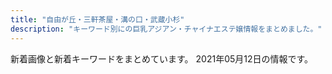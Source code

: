 ```yaml
---
title: "自由が丘・三軒茶屋・溝の口・武蔵小杉"
description: "キーワード別にの巨乳アジアン・チャイナエステ嬢情報をまとめました。"
---
```


新着画像と新着キーワードをまとめています。
2021年05月12日の情報です。

<DmmAffiliateIns />
<KeywordTable
  shops={
    [
    {
        "keywords": {},
        "url": "http://in-esthe.com/you/",
        "img_links": [
            "http://in-esthe.com/you/images/botton.jpg",
            "http://in-esthe.com/you/images/p-10.jpg",
            "http://in-esthe.com/you/images/r-2.jpg",
            "http://cdn.dino-es.com/images/logo/468x60DinoEs.png",
            "http://in-esthe.com/you/images/p-9.jpg",
            "http://in-esthe.com/you/images/p-4.jpg",
            "http://in-esthe.com/you/images/r-1.jpg",
            "http://in-esthe.com/you/images/p-0.jpg",
            "http://in-esthe.com/you/images/p-5.jpg",
            "http://in-esthe.com/you/images/mo.png",
            "http://in-esthe.com/you/images/p-3.jpg",
            "http://in-esthe.com/you/images/p-11.jpg",
            "http://in-esthe.com/you/images/p-7.jpg",
            "http://in-esthe.com/you/images/p-8.jpg",
            "http://in-esthe.com/you/images/fla.jpg"
        ],
        "station": "\u5b66\u82b8\u5927\u5b66\u99c5\u6771\u53e3",
        "name": "\u60a0"
    },
    {
        "keywords": {},
        "station": "\u4e09\u8ed2\u8336\u5c4b\u99c5\u5357\u53e3",
        "url": "http://aosora.work/",
        "name": "\u9752\u7a7a",
        "img_links": [
            "http://aosora.work/images/8.jpg",
            "http://aosora.work/images/7.jpg",
            "http://aosora.work/images/sys3.png",
            "http://aosora.work/images/int1.png",
            "http://aosora.work/images/news.png",
            "http://aosora.work/staff/sora.jpg",
            "http://aosora.work/images/6.jpg",
            "http://aosora.work/img/yu1.jpg",
            "http://aosora.work/images/head.jpg",
            "http://aosora.work/staff/momo.jpg",
            "http://aosora.work/images/sys1.jpg",
            "http://aosora.work/images/2.jpg",
            "http://aosora.work/images/sys2.jpg",
            "http://aosora.work/img/sora2.jpg",
            "http://aosora.work/staff/ayumi.jpg",
            "http://aosora.work/staff/yu.jpg",
            "http://aosora.work/images/3.jpg",
            "http://aosora.work/img/ayumi1.jpg",
            "http://aosora.work/img/hina1.jpg",
            "http://aosora.work/images/int2.png",
            "http://aosora.work/img/yu2.jpg",
            "http://aosora.work/images/5.jpg",
            "http://aosora.work/images/4.jpg",
            "http://aosora.work/images/s1.jpg",
            "http://aosora.work/img/karen1.jpg",
            "http://aosora.work/img/karen2.jpg",
            "http://aosora.work/images/mobile.png",
            "http://aosora.work/img/risa1.jpg",
            "http://aosora.work/staff/miya.jpg",
            "http://aosora.work/img/hina2.jpg",
            "http://aosora.work/img/sora1.jpg",
            "http://aosora.work/images/interior_t.png",
            "http://aosora.work/img/momo1.jpg",
            "http://aosora.work/img/miya1.jpg",
            "http://aosora.work/images/staff_t.png",
            "http://aosora.work/images/s1.png",
            "http://aosora.work/images/1.jpg",
            "http://aosora.work/images/s2.jpg",
            "http://aosora.work/staff/karen.jpg",
            "http://aosora.work/staff/risa.jpg",
            "http://aosora.work/staff/hina.jpg",
            "http://aosora.work/img/momo2.jpg"
        ]
    },
    {
        "name": "\u305f\u3093\u307d\u307d",
        "img_links": [
            "http://www.annex-jp.info/i/img/riri.jpg",
            "http://annex-jp.info/images/nana.jpg",
            "http://annex-jp.info/images/mari.jpg",
            "http://annex-jp.info/images/yoho.jpg",
            "http://www.annex-jp.info/i/img/mari.jpg",
            "http://www.annex-jp.info/i/img/yoho.jpg",
            "http://www.annex-jp.info/i/img/mayumi.jpg",
            "http://www.annex-jp.info/i/img/nana.jpg",
            "http://annex-jp.info/images/kp-info.jpg",
            "http://annex-jp.info/images/sayuri.jpg",
            "http://annex-jp.info/images/info.png",
            "http://annex-jp.info/images/mayumi.jpg",
            "http://annex-jp.info/images/riri.jpg",
            "http://www.annex-jp.info/i/img/sayuri.jpg"
        ],
        "url": "http://annex-jp.info/",
        "station": "\u81ea\u7531\u304c\u4e18\u99c5\u5317\u53e3",
        "keywords": {}
    },
    {
        "station": "\u90fd\u7acb\u5927\u5b66\u99c5",
        "img_links": [
            "http://www.mikaeribijin.esturl.com/images/top_sche.png",
            "http://www.mikaeribijin.esturl.com/files/004-02.jpg",
            "http://www.mikaeribijin.esturl.com/files/003-02.jpg",
            "http://www.mikaeribijin.esturl.com/files/002-02.jpg",
            "http://www.mikaeribijin.esturl.com/files/001.jpg",
            "http://www.mikaeribijin.esturl.com/images/top.png",
            "http://www.mikaeribijin.esturl.com/images/shop/shop02.jpg",
            "http://www.mikaeribijin.esturl.com/images/staff_line.png",
            "http://www.mikaeribijin.esturl.com/images/shop/shop04.jpg",
            "http://www.mikaeribijin.esturl.com/files/003.jpg",
            "http://www.mikaeribijin.esturl.com/images/shop/shop03.jpg",
            "http://www.mikaeribijin.esturl.com/images/girl-z1.jpg",
            "http://www.mikaeribijin.esturl.com/images/information.png",
            "http://www.mikaeribijin.esturl.com/files/004.jpg",
            "http://www.mikaeribijin.esturl.com/images/bj3.png",
            "http://www.mikaeribijin.esturl.com/files/002.jpg",
            "http://www.mikaeribijin.esturl.com/images/shop/shop01.jpg",
            "http://www.mikaeribijin.esturl.com/images/girl-z2.jpg",
            "http://www.mikaeribijin.esturl.com/images/link_line.png",
            "http://www.mikaeribijin.esturl.com/files/001-02.jpg",
            "http://www.mikaeribijin.esturl.com/images/line-yoyaku.jpg",
            "http://www.mikaeribijin.esturl.com/images/mobile.png",
            "http://www.mikaeribijin.esturl.com/images/line.jpg"
        ],
        "name": "\u898b\u8fd4\u308a\u7f8e\u4eba",
        "url": "http://www.mikaeribijin.esturl.com/",
        "keywords": {
            "87": 2,
            "D": 3,
            "88": 2,
            "C": 1
        }
    },
    {
        "station": "\u4e09\u8ed2\u8336\u5c4b\u99c5\u5317\u53e3",
        "keywords": {
            "87": 2,
            "84": 1,
            "86": 5,
            "C": 17,
            "D": 6,
            "E": 1
        },
        "img_links": [
            "http://kagayaki.jpn.cm/photos/sites/35/2017/11/2017110107513579.jpg",
            "http://kagayaki.jpn.cm/images/mobile2.jpg",
            "http://kagayaki.jpn.cm/images/staff_line.png",
            "http://kagayaki.jpn.cm/images/room2.jpg",
            "http://kagayaki.jpn.cm/images/end1.jpg",
            "http://kagayaki.jpn.cm/images/bj3.png",
            "http://kagayaki.jpn.cm/images/staff0.jpg",
            "http://kagayaki.jpn.cm/images/room3.jpg",
            "http://kagayaki.jpn.cm/images/top.jpg",
            "http://kagayaki.jpn.cm/photos/sites/35/2016/09/637893871729784570.jpg",
            "http://kagayaki.jpn.cm/photos/sites/35/2019/09/2019092518230998.jpg",
            "http://kagayaki.jpn.cm/images/room5.jpg",
            "http://kagayaki.jpn.cm/photos/sites/35/2016/11/12.jpg",
            "http://kagayaki.jpn.cm/images/mobile.jpg",
            "http://kagayaki.jpn.cm/photos/sites/35/2016/11/1.jpg",
            "http://kagayaki.jpn.cm/images/room6.jpg",
            "http://kagayaki.jpn.cm/images/room4.jpg",
            "http://kagayaki.jpn.cm/images/girl-z2.jpg",
            "http://kagayaki.jpn.cm/photos/sites/35/2016/08/staff32.jpg",
            "http://kagayaki.jpn.cm/images/girl-z1.jpg",
            "http://kagayaki.jpn.cm/images/room1.jpg",
            "http://kagayaki.jpn.cm/photos/sites/35/2016/08/staff3.jpg",
            "http://kagayaki.jpn.cm/photos/sites/35/2020/10/2020100418535814.jpg",
            "http://kagayaki.jpn.cm/photos/sites/35/2016/11/11.jpg"
        ],
        "name": "\u661f\u306e\u8f1d\u304d",
        "url": "http://kagayaki.jpn.cm/"
    },
    {
        "keywords": {},
        "name": "\u30de\u30c3\u30b5\u30fc\u30b8\u306e\u66d9",
        "img_links": [
            "http://www.miyuki.es-relax.info/gals/yuki1.jpg",
            "http://www.miyuki.es-relax.info/images/info2.jpg",
            "http://www.miyuki.es-relax.info/images/info4.jpg",
            "http://www.miyuki.es-relax.info/images/sp02.jpg",
            "http://www.miyuki.es-relax.info/images/info1.jpg",
            "http://www.miyuki.es-relax.info/images/yoyaku.png",
            "http://www.miyuki.es-relax.info/gals/yuri1.jpg",
            "http://www.miyuki.es-relax.info/images/sp01.jpg",
            "http://www.miyuki.es-relax.info/gals/nana1.jpg",
            "http://www.miyuki.es-relax.info/images/sp03.jpg",
            "http://www.miyuki.es-relax.info/images/kp01.jpg",
            "http://www.miyuki.es-relax.info/images/info3.jpg"
        ],
        "station": "\u5927\u5ca1\u5c71\u99c5",
        "url": "http://www.miyuki.es-relax.info/"
    },
    {
        "img_links": [],
        "name": "\u6625\u5c4b",
        "keywords": {},
        "station": "\u4e8c\u5b50\u7389\u5ddd\u99c5\u897f\u53e3",
        "url": "https://haruya.xyz.mn/"
    },
    {
        "name": "\u5fc3\u697d",
        "url": "http://ms-shinraku.com/",
        "keywords": {
            "C": 2
        },
        "station": "\u5b66\u82b8\u5927\u5b66\u99c5\u6771\u53e3",
        "img_links": [
            "http://ms-shinraku.com/pic/topimg2.jpg",
            "http://ms-shinraku.com/img/foot.png",
            "http://ms-shinraku.com/pic/topimg1.jpg",
            "http://ms-shinraku.com/staff/ran/01.jpg",
            "http://ms-shinraku.com/i/files/homeimg.jpg",
            "http://ms-shinraku.com/img/ttl_staff.png",
            "http://ms-shinraku.com/staff/momoka/01.jpg",
            "http://ms-shinraku.com/pic/head.jpg",
            "http://ms-shinraku.com/staff/yuki/01.jpg",
            "http://ms-shinraku.com/staff/kanako/01.jpg",
            "http://ms-shinraku.com/staff/mari/01.jpg",
            "http://ms-shinraku.com/staff/ayumi/01.jpg"
        ]
    },
    {
        "station": "\u4e8c\u5b50\u7389\u5ddd\u99c5\u897f\u53e3",
        "url": "http://koukoku.xyz/angel/",
        "keywords": {
            "89": 1,
            "90": 4,
            "D": 6,
            "86": 1,
            "C": 1,
            "88": 1
        },
        "img_links": [
            "http://koukoku.xyz/angel/ncss/staff/staff06.jpg",
            "http://koukoku.xyz/angel/ncss/staff/staff03.jpg",
            "http://koukoku.xyz/angel/ncss/staff/staff02.jpg",
            "http://koukoku.xyz/angel/images/call.png",
            "http://koukoku.xyz/angel/ncss/cam01.jpg",
            "http://koukoku.xyz/angel/ncss/staff/staff07.jpg",
            "http://koukoku.xyz/angel/ncss/m-head02.jpg",
            "http://koukoku.xyz/angel/ncss/staff/staff001.jpg",
            "http://koukoku.xyz/angel/ncss/m-top04.jpg",
            "http://koukoku.xyz/angel/ncss/staff/staff05.jpg",
            "http://koukoku.xyz/angel/ncss/staff/staff04.jpg"
        ],
        "name": "Honey Honey"
    },
    {
        "keywords": {},
        "name": "\u770b\u8b77\u7f8e\u5c11\u5973",
        "station": "\u4e09\u8ed2\u8336\u5c4b\u99c5\u5317\u53e3B",
        "img_links": [],
        "url": "http://www.hanamizuki.esturl.com/"
    },
    {
        "name": "\u30d6\u30eb\u30fc\u30d9\u30ea\u30fc",
        "url": "http://b-berry.work/",
        "keywords": {},
        "station": "\u81ea\u7531\u304c\u4e18\u99c5\u5317\u53e3",
        "img_links": [
            "http://b-berry.work/images/ac1.jpg",
            "http://b-berry.work/images/int2.jpg",
            "http://b-berry.work/images/int1.jpg",
            "http://b-berry.work/images/2.jpg",
            "http://b-berry.work/images/rec2.jpg",
            "http://b-berry.work/images/news.jpg",
            "http://b-berry.work/staff/mona.jpg",
            "http://b-berry.work/images/s1.png",
            "http://b-berry.work/images/staff_t.jpg",
            "http://b-berry.work/images/3.jpg",
            "http://b-berry.work/img/mona1.jpg",
            "http://b-berry.work/images/head.jpg",
            "http://b-berry.work/images/tg.jpg",
            "http://b-berry.work/staff/yuri.jpg",
            "http://b-berry.work/staff/maya.jpg",
            "http://b-berry.work/images/ac2.jpg",
            "http://b-berry.work/img/maya1.jpg",
            "http://b-berry.work/img/yuri1.jpg",
            "http://b-berry.work/images/sys.jpg",
            "http://b-berry.work/images/interior_t.jpg",
            "http://b-berry.work/images/1.jpg",
            "http://b-berry.work/images/rec1.jpg"
        ]
    },
    {
        "name": "Oh Baby",
        "url": "https://ohbay.relaxjp.com/",
        "station": "\u4e8c\u5b50\u7389\u5ddd\u99c5\u6771\u53e3",
        "img_links": [
            "https://ohbay.relaxjp.com/css/m-head.jpg",
            "https://ohbay.relaxjp.com/css/staff/staff01.jpg",
            "https://ohbay.relaxjp.com/images/call.png",
            "https://ohbay.relaxjp.com/css/staff/staff02.jpg",
            "https://ohbay.relaxjp.com/css/top0001.jpg",
            "https://ohbay.relaxjp.com/css/top03.jpg",
            "https://ohbay.relaxjp.com/css/osusume03.jpg",
            "https://ohbay.relaxjp.com/css/top02.jpg",
            "https://ohbay.relaxjp.com/css/osusume001.jpg",
            "https://ohbay.relaxjp.com/css/staff/staff03.jpg",
            "https://ohbay.relaxjp.com/css/osusume02.jpg",
            "https://ohbay.relaxjp.com/css/staff/staff04.jpg",
            "https://ohbay.relaxjp.com/css/foot.jpg"
        ],
        "keywords": {}
    },
    {
        "name": "\u53f0\u6e7e\u30a8\u30b9\u30c6",
        "station": "\u4e09\u8ed2\u8336\u5c4b\u99c5\u5357\u53e3",
        "img_links": [
            "http://www.esthe.esraku.com/images/s_pickup.png",
            "http://www.esthe.esraku.com/images/slider-img002.jpg",
            "http://www.esthe.esraku.com/files/001.jpg",
            "http://www.esthe.esraku.com/files/005.jpg",
            "http://www.esthe.esraku.com/images/s_news.png",
            "http://www.esthe.esraku.com/images/s_top_therapist.png",
            "http://www.esthe.esraku.com/images/s_message.png",
            "http://www.esthe.esraku.com/images/m1.jpg",
            "http://www.esthe.esraku.com/images/m3.jpg",
            "http://www.esthe.esraku.com/files/003.jpg",
            "http://www.esthe.esraku.com/files/004.jpg",
            "http://www.esthe.esraku.com/images/m2.jpg",
            "http://www.esthe.esraku.com/images/m6.jpg",
            "http://www.esthe.esraku.com/files/006.jpg",
            "http://www.esthe.esraku.com/files/002.jpg",
            "http://www.esthe.esraku.com/images/slider-img001.jpg",
            "http://www.esthe.esraku.com/images/m4.jpg"
        ],
        "keywords": {
            "85": 8,
            "D": 40,
            "91": 8,
            "88": 8,
            "86": 8,
            "E": 8,
            "87": 16
        },
        "url": "http://www.esthe.esraku.com/"
    },
    {
        "img_links": [
            "http://www.wqiowaz.site/uploads/200914/1-20091416442NT.jpg",
            "http://www.wqiowaz.site/uploads/200630/1-200630094H5294.jpg",
            "http://www.wqiowaz.site/uploads/201008/1-20100Q55522V7.jpg",
            "http://www.wqiowaz.site/uploads/200629/1-200629103104120.jpg",
            "http://www.wqiowaz.site/uploads/200629/1-200629103204442.jpg",
            "http://www.wqiowaz.site/uploads/201008/1-20100Q5541T55.jpg",
            "http://www.wqiowaz.site/uploads/200630/1-200630094K4325.jpg",
            "http://www.wqiowaz.site/uploads/201008/1-20100Q5550EL.jpg",
            "http://www.wqiowaz.site/picture/call.png",
            "http://www.wqiowaz.site/picture/m-top004.jpg",
            "http://www.wqiowaz.site/uploads/200914/1-200914164443K1.jpg",
            "http://www.wqiowaz.site/picture/m-head01.jpg",
            "http://www.wqiowaz.site/uploads/200629/1-200629103142X4.jpg",
            "http://www.wqiowaz.site/picture/m-top003.jpg",
            "http://www.wqiowaz.site/picture/cam-01.jpg",
            "http://www.wqiowaz.site/picture/foot01.jpg",
            "http://www.wqiowaz.site/uploads/201008/1-20100Q55403531.jpg"
        ],
        "station": "\u7528\u8cc0\u99c5\u6771\u53e3",
        "url": "http://www.wqiowaz.site/",
        "keywords": {
            "94": 4,
            "86": 1,
            "D": 3,
            "84": 2,
            "F": 4
        },
        "name": "Sweet"
    },
    {
        "name": "\u30d6\u30ea\u30ea\u30a2\u30f3\u30b9",
        "url": "http://www.brilliance.mesthe.com/",
        "img_links": [
            "http://www.brilliance.mesthe.com/images/zi_massage.png",
            "http://www.brilliance.mesthe.com/images/tel.png",
            "http://www.brilliance.mesthe.com/images/xian.png",
            "http://www.brilliance.mesthe.com/files/002-03.jpg",
            "http://www.brilliance.mesthe.com/images/infotiao1.jpg",
            "http://www.brilliance.mesthe.com/files/003.jpg",
            "http://www.brilliance.mesthe.com/images/zi_staff.png",
            "http://www.brilliance.mesthe.com/images/shop/shop04.jpg",
            "http://www.brilliance.mesthe.com/images/new3.png",
            "http://www.brilliance.mesthe.com/files/002-02.jpg",
            "http://www.brilliance.mesthe.com/images/main_bottom.png",
            "http://www.brilliance.mesthe.com/images/shop/shop03.jpg",
            "http://www.brilliance.mesthe.com/files/004.jpg",
            "http://www.brilliance.mesthe.com/images/s2.jpg",
            "http://www.brilliance.mesthe.com/files/004-03.jpg",
            "http://www.brilliance.mesthe.com/files/005-03.jpg",
            "http://www.brilliance.mesthe.com/files/001.jpg",
            "http://www.brilliance.mesthe.com/images/maga.jpg",
            "http://www.brilliance.mesthe.com/files/005.jpg",
            "http://www.brilliance.mesthe.com/images/shop/shop01.jpg",
            "http://www.brilliance.mesthe.com/files/001-03.jpg",
            "http://www.brilliance.mesthe.com/files/002.jpg",
            "http://www.brilliance.mesthe.com/files/004-02.jpg",
            "http://www.brilliance.mesthe.com/files/003-03.jpg",
            "http://www.brilliance.mesthe.com/files/005-02.jpg",
            "http://www.brilliance.mesthe.com/images/s3.jpg",
            "http://www.brilliance.mesthe.com/images/pick.png",
            "http://www.brilliance.mesthe.com/images/shop/shop02.jpg",
            "http://www.brilliance.mesthe.com/images/service.png",
            "http://www.brilliance.mesthe.com/images/new1.png",
            "http://www.brilliance.mesthe.com/images/s1.jpg",
            "http://www.brilliance.mesthe.com/images/main_top.png",
            "http://www.brilliance.mesthe.com/files/001-02.jpg",
            "http://www.brilliance.mesthe.com/files/003-02.jpg"
        ],
        "keywords": {
            "C": 2,
            "86": 2,
            "85": 2,
            "D": 3,
            "87": 1
        },
        "station": "\u4e09\u8ed2\u8336\u5c4b\u99c5\u4e16\u7530\u8c37\u901a\u308a\u53e3"
    },
    {
        "img_links": [
            "http://ms-rlx.com/staff/milk/01mb.jpg",
            "http://ms-rlx.com/img/ttl_tnew.png",
            "http://ms-rlx.com/staff/ringo/01.jpg",
            "http://ms-rlx.com/img/att.png",
            "http://ms-rlx.com/img/msgbtn.png",
            "http://ms-rlx.com/img/ttl_rec.png",
            "http://ms-rlx.com/img/ttl_staff.png",
            "http://ms-rlx.com/img/access/road02.jpg",
            "http://ms-rlx.com/staff/momo/01mb.jpg",
            "http://ms-rlx.com/staff/milk/01.jpg",
            "http://ms-rlx.com/img/access/road01.jpg",
            "http://ms-rlx.com/staff/ringo/01mb.jpg",
            "http://ms-rlx.com/img/access/road03.jpg",
            "http://ms-rlx.com/staff/sachan/01mb.jpg",
            "http://ms-rlx.com/staff/ruri/01.jpg",
            "http://ms-rlx.com/staff/sachan/01.jpg",
            "http://ms-rlx.com/i/files/homeimg.jpg",
            "http://ms-rlx.com/staff/ruri/01mb.jpg",
            "http://ms-rlx.com/img/ttl_concept.png",
            "http://ms-rlx.com/pic/head.png",
            "http://ms-rlx.com/img/ttl_mobile.png",
            "http://ms-rlx.com/img/youtube.jpg",
            "http://ms-rlx.com/staff/momo/01.jpg"
        ],
        "name": "\u697d\u697d\u5c4b",
        "url": "http://ms-rlx.com/",
        "keywords": {
            "C": 14
        },
        "station": "\u81ea\u7531\u304c\u4e18\u99c5\u5357\u53e3"
    },
    {
        "keywords": {},
        "url": "http://esthegt.xyz/ymd/",
        "station": "\u99d2\u6ca2\u5927\u5b66\u99c5\u99d2\u6ca2\u516c\u5712\u53e3",
        "name": "\u5922\u898b\u5802",
        "img_links": [
            "http://esthegt.xyz/ymd/images/button-2.png",
            "http://esthegt.xyz/ymd/images/button-4.png",
            "http://esthegt.xyz/ymd/girl/12.jpg",
            "http://esthegt.xyz/ymd/images/call.png",
            "http://esthegt.xyz/ymd/girl/10.jpg",
            "http://esthegt.xyz/ymd/images/button-6.png",
            "http://esthegt.xyz/ymd/images/button-3.png",
            "http://esthegt.xyz/ymd/girl/7.jpg",
            "http://esthegt.xyz/ymd/girl/8.jpg",
            "http://esthegt.xyz/ymd/girl/11.jpg",
            "http://esthegt.xyz/ymd/images/tt.png",
            "http://esthegt.xyz/ymd/images/button-5.png",
            "http://esthegt.xyz/ymd/girl/9.jpg",
            "http://esthegt.xyz/ymd/images/button-1.png"
        ]
    },
    {
        "station": "\u4e09\u8ed2\u8336\u5c4b\u99c5\u5357\u53e3",
        "url": "http://www.jojo.mensnv.com/",
        "keywords": {
            "86": 12,
            "\u30bb\u30af\u30b7\u30fc": 1,
            "85": 9,
            "84": 6,
            "C": 3,
            "88": 3,
            "D": 18
        },
        "img_links": [
            "http://www.jojo.mensnv.com/files/002-03.jpg",
            "http://www.jojo.mensnv.com/files/001-03.jpg",
            "http://www.jojo.mensnv.com/files/009-03.jpg",
            "http://www.jojo.mensnv.com/files/001-02.jpg",
            "http://www.jojo.mensnv.com/files/003.jpg",
            "http://www.jojo.mensnv.com/images/showCover.png",
            "http://www.jojo.mensnv.com/files/002.jpg",
            "http://www.jojo.mensnv.com/files/014.jpg",
            "http://www.jojo.mensnv.com/files/006-02.jpg",
            "http://www.jojo.mensnv.com/files/013-02.jpg",
            "http://www.jojo.mensnv.com/files/006-03.jpg",
            "http://www.jojo.mensnv.com/files/012.jpg",
            "http://www.jojo.mensnv.com/files/001.jpg",
            "http://www.jojo.mensnv.com/files/003-02.jpg",
            "http://www.jojo.mensnv.com/files/009-02.jpg",
            "http://www.jojo.mensnv.com/files/005-02.jpg",
            "http://www.jojo.mensnv.com/files/013.jpg",
            "http://www.jojo.mensnv.com/files/007-02.jpg",
            "http://www.jojo.mensnv.com/images/coverGirlParts.png",
            "http://www.jojo.mensnv.com/files/011.jpg",
            "http://www.jojo.mensnv.com/files/007.jpg",
            "http://www.jojo.mensnv.com/files/004-03.jpg",
            "http://www.jojo.mensnv.com/files/014-03.jpg",
            "http://www.jojo.mensnv.com/files/011-02.jpg",
            "http://www.jojo.mensnv.com/files/004.jpg",
            "http://www.jojo.mensnv.com/images/backlistbtn.png",
            "http://www.jojo.mensnv.com/files/002-02.jpg",
            "http://www.jojo.mensnv.com/files/003-03.jpg",
            "http://www.jojo.mensnv.com/images/slider/01.jpg",
            "http://www.jojo.mensnv.com/images/slider/02.jpg",
            "http://www.jojo.mensnv.com/files/006.jpg",
            "http://www.jojo.mensnv.com/files/012-03.jpg",
            "http://www.jojo.mensnv.com/files/012-02.jpg",
            "http://www.jojo.mensnv.com/files/009.jpg",
            "http://www.jojo.mensnv.com/images/slider/03.jpg",
            "http://www.jojo.mensnv.com/files/011-03.jpg",
            "http://www.jojo.mensnv.com/images/mobile.jpg",
            "http://www.jojo.mensnv.com/files/014-02.jpg",
            "http://www.jojo.mensnv.com/files/004-02.jpg",
            "http://www.jojo.mensnv.com/files/013-03.jpg",
            "http://www.jojo.mensnv.com/files/010-02.jpg",
            "http://www.jojo.mensnv.com/files/010-03.jpg",
            "http://www.jojo.mensnv.com/files/010.jpg",
            "http://www.jojo.mensnv.com/images/tel.png",
            "http://www.jojo.mensnv.com/files/005-03.jpg",
            "http://www.jojo.mensnv.com/files/007-03.jpg",
            "http://www.jojo.mensnv.com/files/005.jpg"
        ],
        "name": "JoJo"
    },
    {
        "name": "Clair \uff5e\u30af\u30ec\u30fc\u30eb\uff5e",
        "img_links": [
            "http://clair.work/staff/ayaka1.jpg",
            "http://clair.work/images/recruit/nagare_02.jpg",
            "http://clair.work/images/recruit/point_05.png",
            "http://clair.work/images/sw_tel.png",
            "http://clair.work/images/recruit/point_08.png",
            "http://clair.work/images/recruit/req_03.jpg",
            "http://clair.work/images/recruit/nagare_03.jpg",
            "http://clair.work/images/icon_ranking_05.png",
            "http://clair.work/images/recruit/point_07.png",
            "http://clair.work/images/head_interior.jpg",
            "http://clair.work/images/trigger.jpg",
            "http://clair.work/staff/mayu1.jpg",
            "http://clair.work/images/no_image.jpg",
            "http://clair.work/staff/humi1.jpg",
            "http://clair.work/images/recruit/point_09.png",
            "http://clair.work/images/recruit/message_03.png",
            "http://clair.work/images/recruit/sp_mainvisual.jpg",
            "http://clair.work/images/mainvisual_01.jpg",
            "http://clair.work/images/sw_home.png",
            "http://clair.work/images/head_therapist.jpg",
            "http://clair.work/images/recruit/nagare_06.png",
            "http://clair.work/staff/kasumi1.jpg",
            "http://clair.work/images/mainvisual_02_s.jpg",
            "http://clair.work/images/mainvisual_01_s.jpg",
            "http://clair.work/images/icon_ranking_02.png",
            "http://clair.work/images/icon_ranking_04.png",
            "http://clair.work/images/recruit/point_03.png",
            "http://clair.work/images/icon_new.png",
            "http://clair.work/images/recruit/nagare_07.png",
            "http://clair.work/images/icon_ranking_03.png",
            "http://clair.work/staff/humi2.jpg",
            "http://clair.work/images/icon_ranking_01.png",
            "http://clair.work/images/recruit/point_06.png",
            "http://clair.work/images/recruit/point_04.png",
            "http://clair.work/staff/yua1.jpg",
            "http://clair.work/images/recruit/nagare_05.png",
            "http://clair.work/images/recruit/nagare_01.jpg",
            "http://clair.work/images/mainvisual_02.jpg"
        ],
        "keywords": {
            "D": 4,
            "E": 2,
            "C": 4
        },
        "station": "\u5b66\u82b8\u5927\u5b66\u99c5\u897f\u53e3",
        "url": "http://clair.work/"
    },
    {
        "name": "\u8d64\u30d0\u30e9",
        "url": "http://chishituyop.xyz/",
        "station": "\u4e8c\u5b50\u7389\u5ddd\u99c5\u897f\u53e3",
        "keywords": {},
        "img_links": [
            "http://chishituyop.xyz/uploads/210413/1-21041312562W23.jpg",
            "http://chishituyop.xyz/uploads/210413/1-21041312560R29.jpg",
            "http://chishituyop.xyz/style/images/t2.png",
            "http://chishituyop.xyz/style/images/t4.jpg",
            "http://chishituyop.xyz/style/images/s-bian.png",
            "http://chishituyop.xyz/style/images/nav2-sta.png",
            "http://chishituyop.xyz/style/images/index-miru_18.jpg",
            "http://chishituyop.xyz/style/images/t3.png",
            "http://chishituyop.xyz/uploads/210413/1-210413125542J5.jpg",
            "http://chishituyop.xyz/style/images/index-miru_06.jpg",
            "http://chishituyop.xyz/style/images/t6.jpg",
            "http://chishituyop.xyz/uploads/201229/1-201229152000Y5.jpg",
            "http://chishituyop.xyz/style/images/nav-sys.jpg",
            "http://chishituyop.xyz/style/images/index-miru_03.jpg",
            "http://chishituyop.xyz/style/images/sys.jpg"
        ]
    },
    {
        "img_links": [
            "http://www.es-flower.link/images/6.jpg",
            "http://www.es-flower.link/sp/images/sisu_t.jpg",
            "http://www.es-flower.link/images/sm.jpg",
            "http://www.es-flower.link/sp/images/newsb.png",
            "http://www.es-flower.link/images/info.jpg",
            "http://www.es-flower.link/images/interior_t.jpg",
            "http://www.es-flower.link/images/int1.png",
            "http://www.es-flower.link/img/nene1.jpg",
            "http://www.es-flower.link/sp/img/koyuki1.jpg",
            "http://www.es-flower.link/images/mobile.jpg",
            "http://www.es-flower.link/sp/images/4.jpg",
            "http://www.es-flower.link/images/3.jpg",
            "http://www.es-flower.link/sp/images/1.jpg",
            "http://www.es-flower.link/img/yume1.jpg",
            "http://www.es-flower.link/sp/img/arisa1.jpg",
            "http://www.es-flower.link/sp/images/interior_t.jpg",
            "http://www.es-flower.link/sp/images/time.jpg",
            "http://www.es-flower.link/img/koyuki1.jpg",
            "http://www.es-flower.link/images/sys.png",
            "http://www.es-flower.link/img/arisa1.jpg",
            "http://www.es-flower.link/images/rec1.png",
            "http://www.es-flower.link/sp/img/nene1.jpg",
            "http://www.es-flower.link/images/5.jpg",
            "http://www.es-flower.link/sp/images/ac1.jpg",
            "http://www.es-flower.link/sp/images/int2.jpg",
            "http://www.es-flower.link/images/2.jpg",
            "http://www.es-flower.link/sp/menu/interior.jpg",
            "http://www.es-flower.link/img/yuyu1.jpg",
            "http://www.es-flower.link/sp/menu/top.jpg",
            "http://www.es-flower.link/sp/images/footer.jpg",
            "http://www.es-flower.link/sp/images/sys1.jpg",
            "http://www.es-flower.link/sp/img/huyumi1.jpg",
            "http://www.es-flower.link/img/mizuki1.jpg",
            "http://www.es-flower.link/sp/images/int1.jpg",
            "http://www.es-flower.link/sp/images/3.jpg",
            "http://www.es-flower.link/images/int2.png",
            "http://www.es-flower.link/sp/images/head.png",
            "http://www.es-flower.link/sp/images/rec2.jpg",
            "http://www.es-flower.link/images/head.jpg",
            "http://www.es-flower.link/sp/images/pc.jpg",
            "http://www.es-flower.link/sp/images/sys2.jpg",
            "http://www.es-flower.link/sp/images/rec3.jpg",
            "http://www.es-flower.link/sp/img/yume1.jpg",
            "http://www.es-flower.link/images/rec2.jpg",
            "http://www.es-flower.link/images/1.jpg",
            "http://www.es-flower.link/sp/images/sisu.jpg",
            "http://www.es-flower.link/img/huyumi1.jpg",
            "http://www.es-flower.link/sp/img/mizuki1.jpg",
            "http://www.es-flower.link/sp/images/top.jpg",
            "http://www.es-flower.link/images/4.jpg",
            "http://www.es-flower.link/sp/img/yuyu1.jpg",
            "http://www.es-flower.link/sp/images/staff_t.jpg",
            "http://www.es-flower.link/sp/images/2.jpg",
            "http://www.es-flower.link/sp/images/sys3.jpg",
            "http://www.es-flower.link/images/news.jpg",
            "http://www.es-flower.link/sp/images/news.jpg",
            "http://www.es-flower.link/sp/images/rec1.jpg",
            "http://www.es-flower.link/sp/menu/staff.jpg",
            "http://www.es-flower.link/sp/images/5.jpg",
            "http://www.es-flower.link/images/ta.jpg",
            "http://www.es-flower.link/sp/images/tel.jpg",
            "http://www.es-flower.link/sp/images/7.jpg",
            "http://www.es-flower.link/sp/images/6.jpg",
            "http://www.es-flower.link/images/staff_t.jpg",
            "http://www.es-flower.link/images/7.jpg"
        ],
        "url": "http://www.es-flower.link/",
        "name": "\u6625\u306e\u604b",
        "keywords": {},
        "station": "\u81ea\u7531\u304c\u4e18\u99c5\u5317\u53e3"
    }
]
}
/>
<DmmAffiliateScript />
